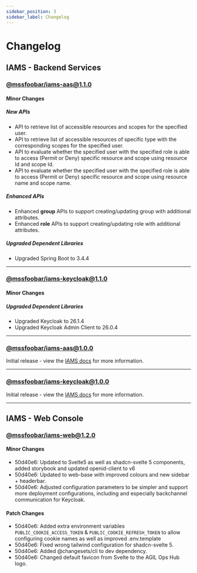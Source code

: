 ```yaml
---
sidebar_position: 3
sidebar_label: Changelog
---
```


# Changelog

## IAMS - Backend Services

### [@mssfoobar/iams-aas@1.1.0](https://github.com/mssfoobar/iams/releases/tag/v1.1.0)

#### Minor Changes

##### New APIs

  - API to retrieve list of accessible resources and scopes for the specified user.
  - API to retrieve list of accessible resources of specific type with the corresponding scopes for the specified user.
  - API to evaluate whether the specified user with the specified role is able to access (Permit or Deny) specific resource and scope using resource Id and scope Id.
  - API to evaluate whether the specified user with the specified role is able to access (Permit or Deny) specific resource and scope using resource name and scope name.

##### Enhanced APIs

  - Enhanced **group** APIs to support creating/updating group with additional attributes.
  - Enhanced **role** APIs to support creating/updating role with additional attributes.

##### Upgraded Dependent Libraries

  - Upgraded Spring Boot to 3.4.4

---

### [@mssfoobar/iams-keycloak@1.1.0](https://github.com/mssfoobar/iams/releases/tag/v1.1.0)

#### Minor Changes

##### Upgraded Dependent Libraries

  - Upgraded Keycloak to 26.1.4
  - Upgraded Keycloak Admin Client to 26.0.4

---

### [@mssfoobar/iams-aas@1.0.0](https://github.com/mssfoobar/iams/releases/tag/v1.0.0)

Initial release - view the [IAMS docs](../overview/features.md) for more information.

---

### [@mssfoobar/iams-keycloak@1.0.0](https://github.com/mssfoobar/iams/releases/tag/v1.0.0)

Initial release - view the [IAMS docs](../overview/features.md) for more information.

---

## IAMS - Web Console

### [@mssfoobar/iams-web@1.2.0](https://github.com/mssfoobar/iams-web/releases/tag/v1.2.0)

#### Minor Changes

-   50d40e6: Updated to Svelte5 as well as shadcn-svelte 5 components, added storybook and updated openid-client to v6
-   50d40e6: Updated to web-base with improved colours and new sidebar + headerbar.
-   50d40e6: Adjusted configuration parameters to be simpler and support more deployment configurations, including and
    especially backchannel communication for Keycloak.

#### Patch Changes

-   50d40e6: Added extra environment variables `PUBLIC_COOKIE_ACCESS_TOKEN` & `PUBLIC_COOKIE_REFRESH_TOKEN` to allow
    configuring cookie names as well as improved .env.template
-   50d40e6: Fixed wrong tailwind configuration for shadcn-svelte 5.
-   50d40e6: Added @changesets/cli to dev dependency.
-   50d40e6: Changed default favicon from Svelte to the AGIL Ops Hub logo.

